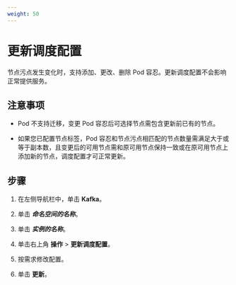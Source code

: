 ```yaml
---
weight: 50
---
```


# 更新调度配置

节点污点发生变化时，支持添加、更改、删除 Pod 容忍。更新调度配置不会影响正常提供服务。

## 注意事项

* Pod 不支持迁移，变更 Pod 容忍后可选择节点需包含更新前已有的节点。

* 如果您已配置节点标签，Pod 容忍和节点污点相匹配的节点数量需满足大于或等于副本数，且变更后的可用节点需和原可用节点保持一致或在原可用节点上添加新的节点，调度配置才可正常更新。


## 步骤

<Tabs>

<Tab label="Web Console">

1. 在左侧导航栏中，单击 **Kafka**。

2. 单击 ***命名空间的名称***。

3. 单击 ***实例的名称***。

4. 单击右上角 **操作** > **更新调度配置**。

4. 按需求修改配置。

5. 单击 **更新**。

</Tab>

</Tabs>
